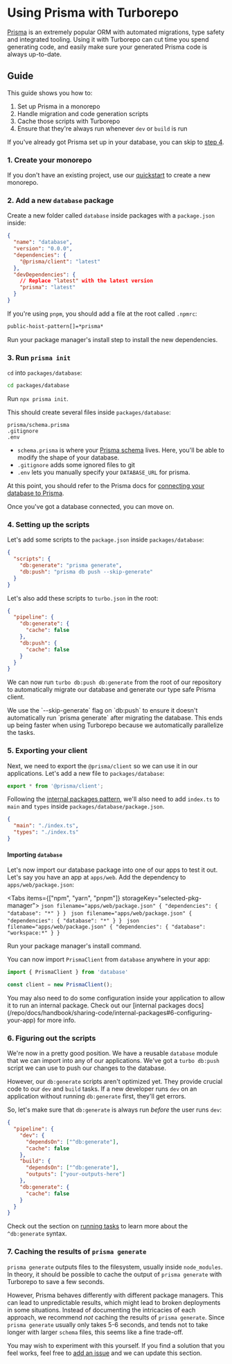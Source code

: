 
# Using Prisma with Turborepo

[Prisma](https://www.prisma.io/) is an extremely popular ORM with automated migrations, type safety and integrated tooling. Using it with Turborepo can cut time you spend generating code, and easily make sure your generated Prisma code is always up-to-date.

## Guide

This guide shows you how to:

1. Set up Prisma in a monorepo
2. Handle migration and code generation scripts
3. Cache those scripts with Turborepo
4. Ensure that they're always run whenever `dev` or `build` is run

If you've already got Prisma set up in your database, you can skip to [step 4](#4-setting-up-the-scripts).

### 1. Create your monorepo

If you don't have an existing project, use our [quickstart](/repo/docs/getting-started/create-new) to create a new monorepo.

### 2. Add a new `database` package

Create a new folder called `database` inside packages with a `package.json` inside:

```json filename="packages/database/package.json"
{
  "name": "database",
  "version": "0.0.0",
  "dependencies": {
    "@prisma/client": "latest"
  },
  "devDependencies": {
    // Replace "latest" with the latest version
    "prisma": "latest"
  }
}
```

If you're using `pnpm`, you should add a file at the root called `.npmrc`:

```txt filename=".npmrc"
public-hoist-pattern[]=*prisma*
```

Run your package manager's install step to install the new dependencies.

### 3. Run `prisma init`

`cd` into `packages/database`:

```bash
cd packages/database
```

Run `npx prisma init`.

This should create several files inside `packages/database`:

```
prisma/schema.prisma
.gitignore
.env
```

- `schema.prisma` is where your [Prisma schema](https://www.prisma.io/docs/concepts/components/prisma-schema) lives. Here, you'll be able to modify the shape of your database.
- `.gitignore` adds some ignored files to git
- `.env` lets you manually specify your `DATABASE_URL` for prisma.

At this point, you should refer to the Prisma docs for [connecting your database to Prisma](https://www.prisma.io/docs/getting-started/setup-prisma/start-from-scratch/relational-databases/connect-your-database-typescript-postgres).

Once you've got a database connected, you can move on.

### 4. Setting up the scripts

Let's add some scripts to the `package.json` inside `packages/database`:

```json filename="packages/database/package.json"
{
  "scripts": {
    "db:generate": "prisma generate",
    "db:push": "prisma db push --skip-generate"
  }
}
```

Let's also add these scripts to `turbo.json` in the root:

```json filename="turbo.json"
{
  "pipeline": {
    "db:generate": {
      "cache": false
    },
    "db:push": {
      "cache": false
    }
  }
}
```

We can now run `turbo db:push db:generate` from the root of our repository to automatically migrate our database and generate our type safe Prisma client.

<Callout type="info">
  We use the `--skip-generate` flag on `db:push` to ensure it doesn't automatically run `prisma generate` after migrating the database. This ends up being faster when using Turborepo because we automatically parallelize the tasks.
</Callout>

### 5. Exporting your client

Next, we need to export the `@prisma/client` so we can use it in our applications. Let's add a new file to `packages/database`:

```ts filename="packages/database/index.ts"
export * from '@prisma/client';
```

Following the [internal packages pattern](/repo/docs/handbook/sharing-code/internal-packages), we'll also need to add `index.ts` to `main` and `types` inside `packages/database/package.json`.

```json filename="packages/database/package.json"
{
  "main": "./index.ts",
  "types": "./index.ts"
}
```

#### Importing `database`

Let's now import our database package into one of our apps to test it out. Let's say you have an app at `apps/web`. Add the dependency to `apps/web/package.json`:

<Tabs items={["npm", "yarn", "pnpm"]} storageKey="selected-pkg-manager">
  <Tab>
    ```json filename="apps/web/package.json"
    {
      "dependencies": {
        "database": "*"
      }
    }
    ```
  </Tab>
  <Tab>
    ```json filename="apps/web/package.json"
    {
      "dependencies": {
        "database": "*"
      }
    }
    ```
  </Tab>
  <Tab>
    ```json filename="apps/web/package.json"
    {
      "dependencies": {
        "database": "workspace:*"
      }
    }
    ```
  </Tab>
</Tabs>

Run your package manager's install command.

You can now import `PrismaClient` from `database` anywhere in your app:

```ts
import { PrismaClient } from 'database'

const client = new PrismaClient();
```

<Callout>
  You may also need to do some configuration inside your application to allow it to run an internal package. Check out our [internal packages docs](/repo/docs/handbook/sharing-code/internal-packages#6-configuring-your-app) for more info.
</Callout>

### 6. Figuring out the scripts

We're now in a pretty good position. We have a reusable `database` module that we can import into any of our applications. We've got a `turbo db:push` script we can use to push our changes to the database.

However, our `db:generate` scripts aren't optimized yet. They provide crucial code to our `dev` and `build` tasks. If a new developer runs `dev` on an application without running `db:generate` first, they'll get errors.

So, let's make sure that `db:generate` is always run _before_ the user runs `dev`:

```json filename="turbo.json"
{
  "pipeline": {
    "dev": {
      "dependsOn": ["^db:generate"],
      "cache": false
    },
    "build": {
      "dependsOn": ["^db:generate"],
      "outputs": ["your-outputs-here"]
    },
    "db:generate": {
      "cache": false
    }
  }
}
```

Check out the section on [running tasks](/repo/docs/core-concepts/monorepos/running-tasks) to learn more about the `^db:generate` syntax.

### 7. Caching the results of `prisma generate`

`prisma generate` outputs files to the filesystem, usually inside `node_modules`. In theory, it should be possible to cache the output of `prisma generate` with Turborepo to save a few seconds.

However, Prisma behaves differently with different package managers. This can lead to unpredictable results, which might lead to broken deployments in some situations. Instead of documenting the intricacies of each approach, we recommend _not_ caching the results of `prisma generate`. Since `prisma generate` usually only takes 5-6 seconds, and tends not to take longer with larger `schema` files, this seems like a fine trade-off.

You may wish to experiment with this yourself. If you find a solution that you feel works, feel free to [add an issue](https://github.com/vercel/turbo/issues/new/choose) and we can update this section.
